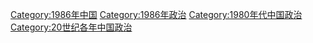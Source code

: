 [[Category:1986年中国|Category:1986年中国]]
[[Category:1986年政治|Category:1986年政治]]
[[Category:1980年代中国政治|Category:1980年代中国政治]]
[[Category:20世纪各年中国政治|Category:20世纪各年中国政治]]